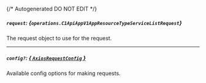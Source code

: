 {/* Autogenerated DO NOT EDIT  */}

##### `request`: *{`operations.C1ApiAppV1AppResourceTypeServiceListRequest`}*
The request object to use for the request.
<Collapsible openLabel={Labels.showProperties} closeLabel={Labels.hideProperties}>
    <C1ApiAppV1AppResourceTypeServiceListRequest/>
</Collapsible>

---
##### `config?`: [*{ `AxiosRequestConfig` }*](https://axios-http.com/docs/req_config)
Available config options for making requests.


